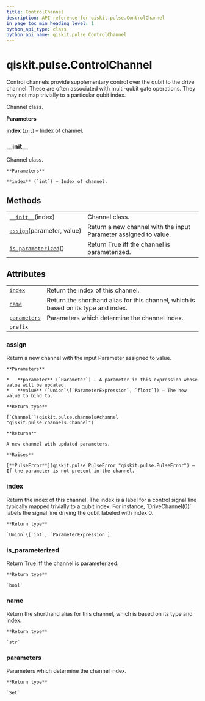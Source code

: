 ```yaml
---
title: ControlChannel
description: API reference for qiskit.pulse.ControlChannel
in_page_toc_min_heading_level: 1
python_api_type: class
python_api_name: qiskit.pulse.ControlChannel
---
```


# qiskit.pulse.ControlChannel

<Class id="qiskit.pulse.ControlChannel" isDedicatedPage={true} github="https://github.com/qiskit/qiskit/tree/stable/0.18/qiskit/pulse/channels.py" signature="ControlChannel(index)" modifiers="class">
  Control channels provide supplementary control over the qubit to the drive channel. These are often associated with multi-qubit gate operations. They may not map trivially to a particular qubit index.

  Channel class.

  **Parameters**

  **index** (`int`) – Index of channel.

  ### \_\_init\_\_

  <Function id="qiskit.pulse.ControlChannel.__init__" signature="__init__(index)">
    Channel class.

    **Parameters**

    **index** (`int`) – Index of channel.
  </Function>

  ## Methods

  |                                                                                                                      |                                                                  |
  | -------------------------------------------------------------------------------------------------------------------- | ---------------------------------------------------------------- |
  | [`__init__`](#qiskit.pulse.ControlChannel.__init__ "qiskit.pulse.ControlChannel.__init__")(index)                    | Channel class.                                                   |
  | [`assign`](#qiskit.pulse.ControlChannel.assign "qiskit.pulse.ControlChannel.assign")(parameter, value)               | Return a new channel with the input Parameter assigned to value. |
  | [`is_parameterized`](#qiskit.pulse.ControlChannel.is_parameterized "qiskit.pulse.ControlChannel.is_parameterized")() | Return True iff the channel is parameterized.                    |

  ## Attributes

  |                                                                                                  |                                                                                    |
  | ------------------------------------------------------------------------------------------------ | ---------------------------------------------------------------------------------- |
  | [`index`](#qiskit.pulse.ControlChannel.index "qiskit.pulse.ControlChannel.index")                | Return the index of this channel.                                                  |
  | [`name`](#qiskit.pulse.ControlChannel.name "qiskit.pulse.ControlChannel.name")                   | Return the shorthand alias for this channel, which is based on its type and index. |
  | [`parameters`](#qiskit.pulse.ControlChannel.parameters "qiskit.pulse.ControlChannel.parameters") | Parameters which determine the channel index.                                      |
  | `prefix`                                                                                         |                                                                                    |

  ### assign

  <Function id="qiskit.pulse.ControlChannel.assign" signature="assign(parameter, value)">
    Return a new channel with the input Parameter assigned to value.

    **Parameters**

    *   **parameter** (`Parameter`) – A parameter in this expression whose value will be updated.
    *   **value** (`Union`\[`ParameterExpression`, `float`]) – The new value to bind to.

    **Return type**

    [`Channel`](qiskit.pulse.channels#channel "qiskit.pulse.channels.Channel")

    **Returns**

    A new channel with updated parameters.

    **Raises**

    [**PulseError**](qiskit.pulse.PulseError "qiskit.pulse.PulseError") – If the parameter is not present in the channel.
  </Function>

  ### index

  <Function id="qiskit.pulse.ControlChannel.index" signature="index" modifiers="property">
    Return the index of this channel. The index is a label for a control signal line typically mapped trivially to a qubit index. For instance, `DriveChannel(0)` labels the signal line driving the qubit labeled with index 0.

    **Return type**

    `Union`\[`int`, `ParameterExpression`]
  </Function>

  ### is\_parameterized

  <Function id="qiskit.pulse.ControlChannel.is_parameterized" signature="is_parameterized()">
    Return True iff the channel is parameterized.

    **Return type**

    `bool`
  </Function>

  ### name

  <Function id="qiskit.pulse.ControlChannel.name" signature="name" modifiers="property">
    Return the shorthand alias for this channel, which is based on its type and index.

    **Return type**

    `str`
  </Function>

  ### parameters

  <Function id="qiskit.pulse.ControlChannel.parameters" signature="parameters" modifiers="property">
    Parameters which determine the channel index.

    **Return type**

    `Set`
  </Function>
</Class>

